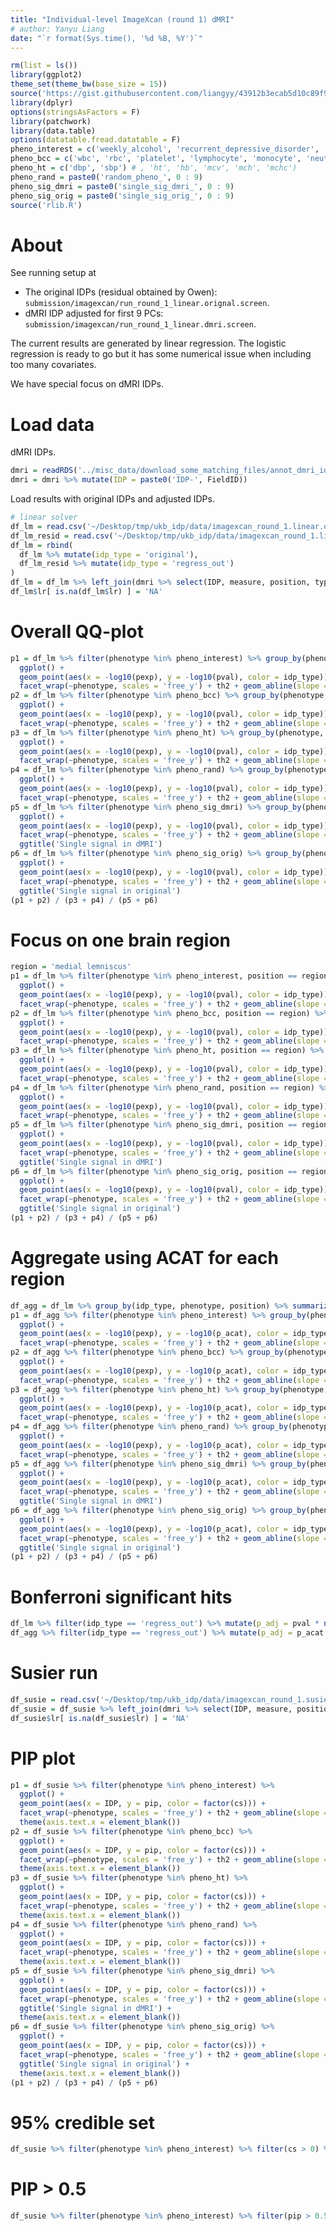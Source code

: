 ```yaml
---
title: "Individual-level ImageXcan (round 1) dMRI"
# author: Yanyu Liang
date: "`r format(Sys.time(), '%d %B, %Y')`"
---
```


```r
rm(list = ls())
library(ggplot2)
theme_set(theme_bw(base_size = 15))
source('https://gist.githubusercontent.com/liangyy/43912b3ecab5d10c89f9d4b2669871c9/raw/3ca651cfa53ffccb8422f432561138a46e93710f/my_ggplot_theme.R')
library(dplyr)
options(stringsAsFactors = F)
library(patchwork)
library(data.table)
options(datatable.fread.datatable = F)
pheno_interest = c('weekly_alcohol', 'recurrent_depressive_disorder', 'parent_depression', 'parent_AD', 'handedness', 'daily_coffee', 'daily_cigarettes')
pheno_bcc = c('wbc', 'rbc', 'platelet', 'lymphocyte', 'monocyte', 'neutrophil', 'eosinophil', 'basophil')
pheno_ht = c('dbp', 'sbp') # , 'ht', 'hb', 'mcv', 'mch', 'mchc')
pheno_rand = paste0('random_pheno_', 0 : 9)
pheno_sig_dmri = paste0('single_sig_dmri_', 0 : 9)
pheno_sig_orig = paste0('single_sig_orig_', 0 : 9)
source('rlib.R')
```

# About

See running setup at 

* The original IDPs (residual obtained by Owen): `submission/imagexcan/run_round_1_linear.orignal.screen`.
* dMRI IDP adjusted for first 9 PCs: `submission/imagexcan/run_round_1_linear.dmri.screen`.

The current results are generated by linear regression. 
The logistic regression is ready to go but it has some numerical issue when including too many covariates.

We have special focus on dMRI IDPs.

# Load data

dMRI IDPs.

```r
dmri = readRDS('../misc_data/download_some_matching_files/annot_dmri_idps.rds')
dmri = dmri %>% mutate(IDP = paste0('IDP-', FieldID))
```

Load results with original IDPs and adjusted IDPs.

```r
# linear solver
df_lm = read.csv('~/Desktop/tmp/ukb_idp/data/imagexcan_round_1.linear.original.csv') %>% filter(IDP %in% dmri$IDP)
df_lm_resid = read.csv('~/Desktop/tmp/ukb_idp/data/imagexcan_round_1.linear.dmri.csv') %>% filter(IDP %in% dmri$IDP)
df_lm = rbind(
  df_lm %>% mutate(idp_type = 'original'),
  df_lm_resid %>% mutate(idp_type = 'regress_out')
)
df_lm = df_lm %>% left_join(dmri %>% select(IDP, measure, position, type, lr), by = 'IDP')
df_lm$lr[ is.na(df_lm$lr) ] = 'NA'
```


# Overall QQ-plot

```r
p1 = df_lm %>% filter(phenotype %in% pheno_interest) %>% group_by(phenotype, idp_type) %>% mutate(pexp = rank(pval) / (n() + 1)) %>% 
  ggplot() + 
  geom_point(aes(x = -log10(pexp), y = -log10(pval), color = idp_type)) + 
  facet_wrap(~phenotype, scales = 'free_y') + th2 + geom_abline(slope = 1, intercept = 0)
p2 = df_lm %>% filter(phenotype %in% pheno_bcc) %>% group_by(phenotype, idp_type) %>% mutate(pexp = rank(pval) / (n() + 1)) %>% 
  ggplot() + 
  geom_point(aes(x = -log10(pexp), y = -log10(pval), color = idp_type)) + 
  facet_wrap(~phenotype, scales = 'free_y') + th2 + geom_abline(slope = 1, intercept = 0)
p3 = df_lm %>% filter(phenotype %in% pheno_ht) %>% group_by(phenotype, idp_type) %>% mutate(pexp = rank(pval) / (n() + 1)) %>% 
  ggplot() + 
  geom_point(aes(x = -log10(pexp), y = -log10(pval), color = idp_type)) + 
  facet_wrap(~phenotype, scales = 'free_y') + th2 + geom_abline(slope = 1, intercept = 0)
p4 = df_lm %>% filter(phenotype %in% pheno_rand) %>% group_by(phenotype, idp_type) %>% mutate(pexp = rank(pval) / (n() + 1)) %>% 
  ggplot() + 
  geom_point(aes(x = -log10(pexp), y = -log10(pval), color = idp_type)) + 
  facet_wrap(~phenotype, scales = 'free_y') + th2 + geom_abline(slope = 1, intercept = 0)
p5 = df_lm %>% filter(phenotype %in% pheno_sig_dmri) %>% group_by(phenotype, idp_type) %>% mutate(pexp = rank(pval) / (n() + 1)) %>% 
  ggplot() + 
  geom_point(aes(x = -log10(pexp), y = -log10(pval), color = idp_type)) + 
  facet_wrap(~phenotype, scales = 'free_y') + th2 + geom_abline(slope = 1, intercept = 0) +
  ggtitle('Single signal in dMRI')
p6 = df_lm %>% filter(phenotype %in% pheno_sig_orig) %>% group_by(phenotype, idp_type) %>% mutate(pexp = rank(pval) / (n() + 1)) %>% 
  ggplot() + 
  geom_point(aes(x = -log10(pexp), y = -log10(pval), color = idp_type)) + 
  facet_wrap(~phenotype, scales = 'free_y') + th2 + geom_abline(slope = 1, intercept = 0) +
  ggtitle('Single signal in original')
(p1 + p2) / (p3 + p4) / (p5 + p6)
```

# Focus on one brain region

```r
region = 'medial lemniscus'
p1 = df_lm %>% filter(phenotype %in% pheno_interest, position == region) %>% group_by(phenotype, idp_type) %>% mutate(pexp = rank(pval) / (n() + 1)) %>% 
  ggplot() + 
  geom_point(aes(x = -log10(pexp), y = -log10(pval), color = idp_type)) + 
  facet_wrap(~phenotype, scales = 'free_y') + th2 + geom_abline(slope = 1, intercept = 0)
p2 = df_lm %>% filter(phenotype %in% pheno_bcc, position == region) %>% group_by(phenotype, idp_type) %>% mutate(pexp = rank(pval) / (n() + 1)) %>% 
  ggplot() + 
  geom_point(aes(x = -log10(pexp), y = -log10(pval), color = idp_type)) + 
  facet_wrap(~phenotype, scales = 'free_y') + th2 + geom_abline(slope = 1, intercept = 0)
p3 = df_lm %>% filter(phenotype %in% pheno_ht, position == region) %>% group_by(phenotype, idp_type) %>% mutate(pexp = rank(pval) / (n() + 1)) %>% 
  ggplot() + 
  geom_point(aes(x = -log10(pexp), y = -log10(pval), color = idp_type)) + 
  facet_wrap(~phenotype, scales = 'free_y') + th2 + geom_abline(slope = 1, intercept = 0)
p4 = df_lm %>% filter(phenotype %in% pheno_rand, position == region) %>% group_by(phenotype, idp_type) %>% mutate(pexp = rank(pval) / (n() + 1)) %>% 
  ggplot() + 
  geom_point(aes(x = -log10(pexp), y = -log10(pval), color = idp_type)) + 
  facet_wrap(~phenotype, scales = 'free_y') + th2 + geom_abline(slope = 1, intercept = 0)
p5 = df_lm %>% filter(phenotype %in% pheno_sig_dmri, position == region) %>% group_by(phenotype, idp_type) %>% mutate(pexp = rank(pval) / (n() + 1)) %>% 
  ggplot() + 
  geom_point(aes(x = -log10(pexp), y = -log10(pval), color = idp_type)) + 
  facet_wrap(~phenotype, scales = 'free_y') + th2 + geom_abline(slope = 1, intercept = 0) +
  ggtitle('Single signal in dMRI')
p6 = df_lm %>% filter(phenotype %in% pheno_sig_orig, position == region) %>% group_by(phenotype, idp_type) %>% mutate(pexp = rank(pval) / (n() + 1)) %>% 
  ggplot() + 
  geom_point(aes(x = -log10(pexp), y = -log10(pval), color = idp_type)) + 
  facet_wrap(~phenotype, scales = 'free_y') + th2 + geom_abline(slope = 1, intercept = 0) +
  ggtitle('Single signal in original')
(p1 + p2) / (p3 + p4) / (p5 + p6)
```

# Aggregate using ACAT for each region

```r
df_agg = df_lm %>% group_by(idp_type, phenotype, position) %>% summarize(p_acat = acat(pval)) %>% ungroup()
p1 = df_agg %>% filter(phenotype %in% pheno_interest) %>% group_by(phenotype, idp_type) %>% mutate(pexp = rank(p_acat) / (n() + 1)) %>% 
  ggplot() + 
  geom_point(aes(x = -log10(pexp), y = -log10(p_acat), color = idp_type)) + 
  facet_wrap(~phenotype, scales = 'free_y') + th2 + geom_abline(slope = 1, intercept = 0)
p2 = df_agg %>% filter(phenotype %in% pheno_bcc) %>% group_by(phenotype, idp_type) %>% mutate(pexp = rank(p_acat) / (n() + 1)) %>% 
  ggplot() + 
  geom_point(aes(x = -log10(pexp), y = -log10(p_acat), color = idp_type)) + 
  facet_wrap(~phenotype, scales = 'free_y') + th2 + geom_abline(slope = 1, intercept = 0)
p3 = df_agg %>% filter(phenotype %in% pheno_ht) %>% group_by(phenotype, idp_type) %>% mutate(pexp = rank(p_acat) / (n() + 1)) %>% 
  ggplot() + 
  geom_point(aes(x = -log10(pexp), y = -log10(p_acat), color = idp_type)) + 
  facet_wrap(~phenotype, scales = 'free_y') + th2 + geom_abline(slope = 1, intercept = 0)
p4 = df_agg %>% filter(phenotype %in% pheno_rand) %>% group_by(phenotype, idp_type) %>% mutate(pexp = rank(p_acat) / (n() + 1)) %>% 
  ggplot() + 
  geom_point(aes(x = -log10(pexp), y = -log10(p_acat), color = idp_type)) + 
  facet_wrap(~phenotype, scales = 'free_y') + th2 + geom_abline(slope = 1, intercept = 0)
p5 = df_agg %>% filter(phenotype %in% pheno_sig_dmri) %>% group_by(phenotype, idp_type) %>% mutate(pexp = rank(p_acat) / (n() + 1)) %>% 
  ggplot() + 
  geom_point(aes(x = -log10(pexp), y = -log10(p_acat), color = idp_type)) + 
  facet_wrap(~phenotype, scales = 'free_y') + th2 + geom_abline(slope = 1, intercept = 0) +
  ggtitle('Single signal in dMRI')
p6 = df_agg %>% filter(phenotype %in% pheno_sig_orig) %>% group_by(phenotype, idp_type) %>% mutate(pexp = rank(p_acat) / (n() + 1)) %>% 
  ggplot() + 
  geom_point(aes(x = -log10(pexp), y = -log10(p_acat), color = idp_type)) + 
  facet_wrap(~phenotype, scales = 'free_y') + th2 + geom_abline(slope = 1, intercept = 0) +
  ggtitle('Single signal in original')
(p1 + p2) / (p3 + p4) / (p5 + p6)
```

# Bonferroni significant hits

```r
df_lm %>% filter(idp_type == 'regress_out') %>% mutate(p_adj = pval * n()) %>% filter(p_adj < 0.05, phenotype %in% pheno_interest) %>% pander::pander(caption = 'Bonferroni significant IDP-level (alpha = 0.05) among all focal traits')
df_agg %>% filter(idp_type == 'regress_out') %>% mutate(p_adj = p_acat * n()) %>% filter(p_adj < 0.05, phenotype %in% pheno_interest) %>% pander::pander(caption = 'Bonferroni significant region-level (alpha = 0.05) among all focal traits')
```

# Susier run

```r
df_susie = read.csv('~/Desktop/tmp/ukb_idp/data/imagexcan_round_1.susie.dmri.csv') # %>% filter(IDP %in% dmri$IDP)
df_susie = df_susie %>% left_join(dmri %>% select(IDP, measure, position, type, lr), by = 'IDP')
df_susie$lr[ is.na(df_susie$lr) ] = 'NA'
```

# PIP plot

```r
p1 = df_susie %>% filter(phenotype %in% pheno_interest) %>% 
  ggplot() + 
  geom_point(aes(x = IDP, y = pip, color = factor(cs))) + 
  facet_wrap(~phenotype, scales = 'free_y') + th2 + geom_abline(slope = 1, intercept = 0) +
  theme(axis.text.x = element_blank())
p2 = df_susie %>% filter(phenotype %in% pheno_bcc) %>%
  ggplot() + 
  geom_point(aes(x = IDP, y = pip, color = factor(cs))) + 
  facet_wrap(~phenotype, scales = 'free_y') + th2 + geom_abline(slope = 1, intercept = 0) +
  theme(axis.text.x = element_blank())
p3 = df_susie %>% filter(phenotype %in% pheno_ht) %>%
  ggplot() + 
  geom_point(aes(x = IDP, y = pip, color = factor(cs))) + 
  facet_wrap(~phenotype, scales = 'free_y') + th2 + geom_abline(slope = 1, intercept = 0) +
  theme(axis.text.x = element_blank())
p4 = df_susie %>% filter(phenotype %in% pheno_rand) %>% 
  ggplot() + 
  geom_point(aes(x = IDP, y = pip, color = factor(cs))) + 
  facet_wrap(~phenotype, scales = 'free_y') + th2 + geom_abline(slope = 1, intercept = 0) +
  theme(axis.text.x = element_blank())
p5 = df_susie %>% filter(phenotype %in% pheno_sig_dmri) %>%
  ggplot() + 
  geom_point(aes(x = IDP, y = pip, color = factor(cs))) + 
  facet_wrap(~phenotype, scales = 'free_y') + th2 + geom_abline(slope = 1, intercept = 0) +
  ggtitle('Single signal in dMRI') +
  theme(axis.text.x = element_blank())
p6 = df_susie %>% filter(phenotype %in% pheno_sig_orig) %>% 
  ggplot() + 
  geom_point(aes(x = IDP, y = pip, color = factor(cs))) + 
  facet_wrap(~phenotype, scales = 'free_y') + th2 + geom_abline(slope = 1, intercept = 0) +
  ggtitle('Single signal in original') +
  theme(axis.text.x = element_blank())
(p1 + p2) / (p3 + p4) / (p5 + p6)
```

# 95% credible set

```r
df_susie %>% filter(phenotype %in% pheno_interest) %>% filter(cs > 0) %>% pander::pander(caption = 'IDP in 95% credible set among all focal phenotypes')
```

# PIP > 0.5

```r
df_susie %>% filter(phenotype %in% pheno_interest) %>% filter(pip > 0.5) %>% pander::pander(caption = 'IDP in 95% credible set among all focal phenotypes')
```
